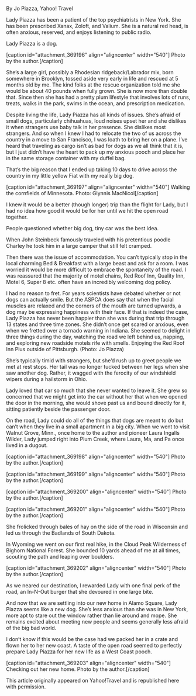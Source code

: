 By Jo Piazza, Yahoo! Travel

Lady Piazza has been a patient of the top psychiatrists in New York. She has been prescribed Xanax, Zoloft, and Valium. She is a natural red head, is often anxious, reserved, and enjoys listening to public radio.

Lady Piazza is a dog.

[caption id="attachment_369196" align="aligncenter" width="540"] Photo by the author.[/caption]

She’s a large girl, possibly a Rhodesian ridgeback/Labrador mix, born somewhere in Brooklyn, tossed aside very early in life and rescued at 5 months old by me. The kind folks at the rescue organization told me she would be about 40 pounds when fully grown. She is now more than double that. Since then she has had a pretty plum lifestyle that involves lots of runs, treats, walks in the park, swims in the ocean, and prescription medication.

Despite living the life, Lady Piazza has all kinds of issues. She’s afraid of small dogs, particularly chihuahuas, loud noises upset her and she dislikes it when strangers use baby talk in her presence. She dislikes most strangers. And so when I knew I had to relocate the two of us across the country in a move to San Francisco, I was loath to bring her on a plane. I’ve heard that traveling as cargo isn’t as bad for dogs as we all think that it is, but I just didn’t have the heart to pack up my anxious pooch and place her in the same storage container with my duffel bag.

That’s the big reason that I ended up taking 10 days to drive across the country in my little yellow Fiat with my really big dog.

[caption id="attachment_369197" align="aligncenter" width="540"] Walking the cornfields of Minnesota. Photo: Glynnis MacNicol[/caption]

I knew it would be a better (though longer) trip than the flight for Lady, but I had no idea how good it would be for her until we hit the open road together.

People questioned whether big dog, tiny car was the best idea. 

When John Steinbeck famously traveled with his pretentious poodle Charley he took him in a large camper that still felt cramped. 

Then there was the issue of accommodation. You can’t typically stop in the local charming Bed & Breakfast with a large beast and ask for a room. I was worried it would be more difficult to embrace the spontaneity of the road. I was reassured that the majority of motel chains, Red Roof Inn, Quality Inn, Motel 6, Super 8 etc. often have an incredibly welcoming dog policy. 

I had no reason to fret. For years scientists have debated whether or not dogs can actually smile. But the ASPCA does say that when the facial muscles are relaxed and the corners of the mouth are turned upwards, a dog may be expressing happiness with their face.  If that is indeed the case, Lady Piazza has never been happier than she was during that trip through 13 states and three time zones. She didn’t once get scared or anxious, even when we fretted over a tornado warning in Indiana. She seemed to delight in three things during the day, watching the road we left behind us, napping, and exploring new roadside motels rife with smells. Enjoying the Red Roof Inn Plus outside of Pittsburgh. (Photo: Jo Piazza)

She’s typically timid with strangers, but she’d rush up to greet people we met at rest stops. Her tail was no longer tucked between her legs when she saw another dog. Rather, it wagged with the ferocity of our windshield wipers during a hailstorm in Ohio.

Lady loved that car so much that she never wanted to leave it. She grew so concerned that we might get into the car without her that when we opened the door in the morning, she would shove past us and bound directly for it, sitting patiently beside the passenger door.

On the road, Lady could do all of the things that dogs are meant to do but can’t when they live in a small apartment in a big city. When we went to visit Walnut Grove, Minn., once home to the author and pioneer Laura Ingalls Wilder, Lady jumped right into Plum Creek, where Laura, Ma, and Pa once lived in a dugout.

[caption id="attachment_369198" align="aligncenter" width="540"] Photo by the author.[/caption]

[caption id="attachment_369199" align="aligncenter" width="540"] Photo by the author.[/caption]

[caption id="attachment_369200" align="aligncenter" width="540"] Photo by the author.[/caption]

[caption id="attachment_369201" align="aligncenter" width="540"] Photo by the author.[/caption]

She frolicked through bales of hay on the side of the road in Wisconsin and led us through the Badlands of South Dakota. 

In Wyoming we went on our first real hike, in the Cloud Peak Wilderness of Bighorn National Forest. She bounded 10 yards ahead of me at all times, scouting the path and leaping over boulders.

[caption id="attachment_369202" align="aligncenter" width="540"] Photo by the author.[/caption]

As we neared our destination, I rewarded Lady with one final perk of the road, an In-N-Out burger that she devoured in one large bite. 

And now that we are settling into our new home in Alamo Square, Lady Piazza seems like a new dog. She’s less anxious than she was in New York, more apt to stare out the window rather than lie around and mope. She remains excited about meeting new people and seems generally less afraid of the big bad world.

I don’t know if this would be the case had we packed her in a crate and flown her to her new coast. A taste of the open road seemed to perfectly prepare Lady Piazza for her new life as a West Coast pooch.

[caption id="attachment_369203" align="aligncenter" width="540"] Checking out her new home. Photo by the author.[/caption]

This article originally appeared on Yahoo!Travel and is republished here with permission.